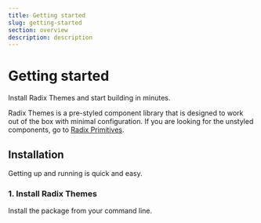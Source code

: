 ```yaml
---
title: Getting started
slug: getting-started
section: overview
description: description
---
```


# Getting started

Install Radix Themes and start building in minutes.

Radix Themes is a pre-styled component library that is designed to work out of the box with minimal configuration. If you are looking for the unstyled components, go to [Radix Primitives](/primitives).

## Installation

Getting up and running is quick and easy.

### 1. Install Radix Themes

Install the package from your command line.

